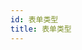 ```yaml
---
id: 表单类型
title: 表单类型
---
```

<!-- 

This is a link to [another document.](doc3.md) This is a link to an [external page.](http://www.example.com/)


<ExampleCustomizer code={HelloSource} Example={Hello}/> -->

